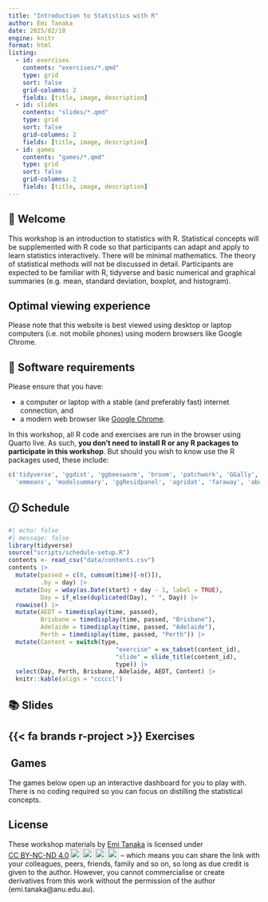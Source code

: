 ```yaml
---
title: "Introduction to Statistics with R"
author: Emi Tanaka
date: 2025/02/18
engine: knitr
format: html
listing: 
  - id: exercises
    contents: "exercises/*.qmd"
    type: grid
    sort: false
    grid-columns: 2
    fields: [title, image, description]
  - id: slides
    contents: "slides/*.qmd"
    type: grid
    sort: false
    grid-columns: 2
    fields: [title, image, description]
  - id: games
    contents: "games/*.qmd"
    type: grid
    sort: false
    grid-columns: 2
    fields: [title, image, description]
---
```



## 👋 Welcome 

This workshop is an introduction to statistics with R. Statistical concepts will be supplemented with R code so that participants can adapt and apply to learn statistics interactively. There will be minimal mathematics. The theory of statistical methods will not be discussed in detail. Participants are expected to be familiar with R, tidyverse and basic numerical and graphical summaries (e.g. mean, standard deviation, boxplot, and histogram). 

::: callout-note

## Optimal viewing experience

Please note that this website is best viewed using desktop or laptop computers (i.e. not mobile phones) using modern browsers like Google Chrome.


:::


## 🔧 Software requirements {#software}


Please ensure that you have:

- a computer or laptop with a stable (and preferably fast) internet connection, and
- a modern web browser like [Google Chrome](https://www.google.com/chrome/).

In this workshop, all R code and exercises are run in the browser using Quarto live. As such, **you don't need to install R or any R packages to participate in this workshop**. But should you wish to know use the R packages used, these include:

```r
c('tidyverse', 'ggdist', 'ggbeeswarm', 'broom', 'patchwork', 'GGally', 'ggpubr',
  'emmeans', 'modelsummary', 'ggResidpanel', 'agridat', 'faraway', 'abd')
```


## 🕜 Schedule



```r
#| echo: false
#| message: false
library(tidyverse)
source("scripts/schedule-setup.R")
contents <- read_csv("data/contents.csv")
contents |> 
  mutate(passed = c(0, cumsum(time)[-n()]),
         .by = day) |> 
  mutate(Day = wday(as.Date(start) + day - 1, label = TRUE),
         Day = if_else(duplicated(Day), " ", Day)) |> 
  rowwise() |> 
  mutate(AEDT = timedisplay(time, passed),
         Brisbane = timedisplay(time, passed, "Brisbane"),
         Adelaide = timedisplay(time, passed, "Adelaide"),
         Perth = timedisplay(time, passed, "Perth")) |> 
  mutate(Content = switch(type,
                              "exercise" = ex_tabset(content_id),
                              "slide" = slide_title(content_id),
                              type)) |>
  select(Day, Perth, Brisbane, Adelaide, AEDT, Content) |> 
  knitr::kable(align = "cccccl")
```

## 📚 Slides



:::{#slides}
:::



## {{< fa brands r-project >}}️ Exercises

:::{#exercises}
:::


## ️<i class="fas fa-gamepad"></i> Games

The games below open up an interactive dashboard for you to play with. There is no coding required so you can focus on distilling the statistical concepts.


:::{#games}
:::

## <i class="fas fa-id-badge"></i> License {#sec-license}

These <span xmlns:cc="http://creativecommons.org/ns#" xmlns:dct="http://purl.org/dc/terms/"> workshop materials by <a rel="cc:attributionURL dct:creator" property="cc:attributionName" href="https://emitanaka.org/">Emi Tanaka</a> is licensed under <a href="https://creativecommons.org/licenses/by-nc-nd/4.0/?ref=chooser-v1" target="_blank" rel="license noopener noreferrer" style="display:inline-block;">CC BY-NC-ND 4.0<img style="height:22px!important;margin-left:3px;vertical-align:text-bottom;" src="https://mirrors.creativecommons.org/presskit/icons/cc.svg?ref=chooser-v1" alt=""><img style="height:22px!important;margin-left:3px;vertical-align:text-bottom;" src="https://mirrors.creativecommons.org/presskit/icons/by.svg?ref=chooser-v1" alt=""><img style="height:22px!important;margin-left:3px;vertical-align:text-bottom;" src="https://mirrors.creativecommons.org/presskit/icons/nc.svg?ref=chooser-v1" alt=""><img style="height:22px!important;margin-left:3px;vertical-align:text-bottom;" src="https://mirrors.creativecommons.org/presskit/icons/nd.svg?ref=chooser-v1" alt=""></a></span> -- which means you can share the link with your colleagues, peers, friends, family and so on, so long as due credit is given to the author. However, you cannot commercialise or create derivatives from this work without the permission of the author (emi.tanaka@anu.edu.au).



